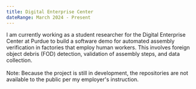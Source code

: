```yaml
---
title: Digital Enterprise Center
dateRange: March 2024 - Present
---
```



I am currently working as a student researcher for the Digital Enterprise Center at Purdue to build a software demo for automated assembly verification in factories that employ human workers. This involves foreign object debris (FOD) detection, validation of assembly steps, and data collection. <br/><br/>
Note: Because the project is still in development, the repositories are not available to the public per my employer's instruction.
